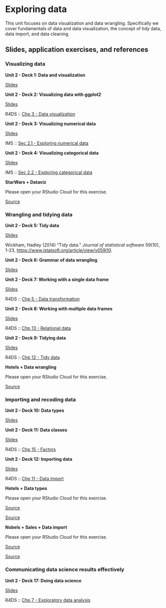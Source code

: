 # Exploring data {#exploring-data}

This unit focuses on data visualization and data wrangling.
Specifically we cover fundamentals of data and data visualization, the concept of tidy data, data import, and data cleaning.

## Slides, application exercises, and references

### Visualizing data

::: {.slide-deck}
**Unit 2 - Deck 1: Data and visualization**

::: {.slides}
[Slides](https://lukas-jue.github.io/intro-tidyverse/slides/u2-d01-data-viz/u2-d01-data-viz.html#1)
:::
:::

::: {.slide-deck}
**Unit 2 - Deck 2: Visualizing data with ggplot2**

::: {.slides}
[Slides](https://lukas-jue.github.io/intro-tidyverse/slides/u2-d02-ggplot2/u2-d02-ggplot2.html#1)
:::

::: {.reading}
R4DS :: [Chp 3 - Data visualization](https://r4ds.had.co.nz/data-visualisation.html)
:::
:::

::: {.slide-deck}
**Unit 2 - Deck 3: Visualizing numerical data**

::: {.slides}
[Slides](https://lukas-jue.github.io/intro-tidyverse/course-materials/slides/u2-d03-viz-num/u2-d03-viz-num.html#1)
:::

::: {.reading}
IMS :: [Sec 2.1 - Exploring numerical data](https://openintro-ims.netlify.app/summarizing-visualizing-data.html#numerical-data)
:::
:::

::: {.slide-deck}
**Unit 2 - Deck 4: Visualizing categorical data**

::: {.slides}
[Slides](https://lukas-jue.github.io/intro-tidyverse/course-materials/slides/u2-d04-viz-cat/u2-d04-viz-cat.html#1)
:::

::: {.reading}
IMS :: [Sec 2.2 - Exploring categorical data](https://openintro-ims.netlify.app/summarizing-visualizing-data.html#categorical-data)
:::
:::

::: {.application-exercise}
**StarWars + Dataviz**

Please open your RStudio Cloud for this exercise.

::: {.source}
[Source](https://github.com/lukas-jue/intro-tidyverse/blob/master/docs/application-exercises/ae-03-starwars-dataviz/starwars.Rmd)
:::
:::

### Wrangling and tidying data

::: {.slide-deck}
**Unit 2 - Deck 5: Tidy data**

::: {.slides}
[Slides](https://lukas-jue.github.io/intro-tidyverse/course-materials/slides/u2-d05-tidy-data/u2-d05-tidy-data.html#1)
:::

::: {.reading}
Wickham, Hadley (2014) "Tidy data." *Journal of statistical software* 59(10), 1-23, <https://www.jstatsoft.org/article/view/v059i10>.
:::
:::

::: {.slide-deck}
**Unit 2 - Deck 6: Grammar of data wrangling**

::: {.slides}
[Slides](https://lukas-jue.github.io/intro-tidyverse/course-materials/slides/u2-d06-grammar-wrangle/u2-d06-grammar-wrangle.html#1)
:::
:::

::: {.slide-deck}
**Unit 2 - Deck 7: Working with a single data frame**

::: {.slides}
[Slides](https://lukas-jue.github.io/intro-tidyverse/course-materials/slides/u2-d07-single-df/u2-d07-single-df.html#1)
:::

::: {.reading}
R4DS :: [Chp 5 - Data transformation](https://r4ds.had.co.nz/transform.html)
:::
:::

::: {.slide-deck}
**Unit 2 - Deck 8: Working with multiple data frames**

::: {.slides}
[Slides](https://lukas-jue.github.io/intro-tidyverse/course-materials/slides/u2-d08-multi-df/u2-d08-multi-df.html#1)
:::

::: {.reading}
R4DS :: [Chp 13 - Relational data](https://r4ds.had.co.nz/relational-data.html)
:::
:::

::: {.slide-deck}
**Unit 2 - Deck 9: Tidying data**

::: {.slides}
[Slides](https://lukas-jue.github.io/intro-tidyverse/course-materials/slides/u2-d09-tidying/u2-d09-tidying.html#1)
:::

::: {.reading}
R4DS :: [Chp 12 - Tidy data](https://r4ds.had.co.nz/tidy-data.html)
:::
:::

::: {.application-exercise}
**Hotels + Data wrangling**

Please open your RStudio Cloud for this exercise.

::: {.source}
[Source](https://github.com/lukas-jue/intro-tidyverse/blob/master/docs/application-exercises/ae-04-hotels-datawrangling/hotels-datawrangling.Rmd)
:::
:::

### Importing and recoding data

::: {.slide-deck}
**Unit 2 - Deck 10: Data types**

::: {.slides}
[Slides](https://lukas-jue.github.io/intro-tidyverse/course-materials/slides/u2-d10-data-types/u2-d10-data-types.html#1)
:::
:::

::: {.slide-deck}
**Unit 2 - Deck 11: Data classes**

::: {.slides}
[Slides](https://lukas-jue.github.io/intro-tidyverse/course-materials/slides/u2-d11-data-classes/u2-d11-data-classes.html#1)
:::

::: {.reading}
R4DS :: [Chp 15 - Factors](https://r4ds.had.co.nz/factors.html)
:::
:::

::: {.slide-deck}
**Unit 2 - Deck 12: Importing data**

::: {.slides}
[Slides](https://lukas-jue.github.io/intro-tidyverse/course-materials/slides/u2-d12-data-import/u2-d12-data-import.html#1)
:::

::: {.reading}
R4DS :: [Chp 11 - Data import](https://r4ds.had.co.nz/data-import.html)
:::
:::

::: {.application-exercise}
**Hotels + Data types**

Please open your RStudio Cloud for this exercise.

::: {.source}
[Source](https://github.com/lukas-jue/intro-tidyverse/blob/master/docs/application-exercises/ae-05-hotels-datatypes/hotels-forcats.Rmd)
:::

::: {.source}
[Source](https://github.com/lukas-jue/intro-tidyverse/blob/master/docs/application-exercises/ae-05-hotels-datatypes/type-coercion.Rmd)
:::
:::

::: {.application-exercise}
**Nobels + Sales + Data import**

Please open your RStudio Cloud for this exercise.

::: {.source}
[Source](https://github.com/lukas-jue/intro-tidyverse/blob/master/docs/application-exercises/ae-06-nobels-sales-dataimport/nobels-csv.Rmd)
:::

::: {.source}
[Source](https://github.com/lukas-jue/intro-tidyverse/blob/master/docs/application-exercises/ae-06-nobels-sales-dataimport/sales-excel.Rmd)
:::
:::

### Communicating data science results effectively

::: {.slide-deck}
**Unit 2 - Deck 17: Doing data science**

::: {.slides}
[Slides](https://lukas-jue.github.io/intro-tidyverse/course-materials/slides/u2-d17-doing-data-science/u2-d17-doing-data-science.html#1)
:::

::: {.reading}
R4DS :: [Chp 7 - Exploratory data analysis](https://r4ds.had.co.nz/exploratory-data-analysis.html)
:::
:::

<!-- ## Labs -->

<!-- ::: {.lab} -->

<!-- **Lab 1: Hello R** -->

<!-- Introduction to R, R Markdown, Git, and GitHub -->

<!-- ::: {.instructions} -->

<!-- [Instructions](https://rstudio-education.github.io/datascience-box/course-materials/lab-instructions/lab-01/lab-01-hello-r.html) -->

<!-- ::: -->

<!-- ::: {.source} -->

<!-- [Source](https://github.com/rstudio-education/datascience-box/tree/master/course-materials/lab-instructions/lab-01) -->

<!-- ::: -->

<!-- ::: {.starter} -->

<!-- [Starter](https://github.com/rstudio-education/datascience-box/tree/master/course-materials/starters/lab/lab-01-hello-r) -->

<!-- ::: -->

<!-- ::: -->

<!-- ::: {.lab} -->

<!-- **Lab 2: Plastic waste** -->

<!-- Introduction to working with data in R with the tidyverse -->

<!-- ::: {.instructions} -->

<!-- [Instructions](https://rstudio-education.github.io/datascience-box/course-materials/lab-instructions/lab-02/lab-02-plastic-waste.html) -->

<!-- ::: -->

<!-- ::: {.source} -->

<!-- [Source](https://github.com/rstudio-education/datascience-box/tree/master/course-materials/lab-instructions/lab-02) -->

<!-- ::: -->

<!-- ::: {.starter} -->

<!-- [Starter](https://github.com/rstudio-education/datascience-box/tree/master/course-materials/starters/lab/lab-02-plastic-waste) -->

<!-- ::: -->

<!-- ::: -->

<!-- ::: {.lab} -->

<!-- **Lab 3: Nobel laureates** -->

<!-- Data wrangling and tidying -->

<!-- ::: {.instructions} -->

<!-- [Instructions](https://rstudio-education.github.io/datascience-box/course-materials/lab-instructions/lab-03/lab-03-nobel-laureates.html) -->

<!-- ::: -->

<!-- ::: {.source} -->

<!-- [Source](https://github.com/rstudio-education/datascience-box/tree/master/course-materials/lab-instructions/lab-03) -->

<!-- ::: -->

<!-- ::: {.starter} -->

<!-- [Starter](https://github.com/rstudio-education/datascience-box/tree/master/course-materials/starters/lab/lab-03-nobel-laureates) -->

<!-- ::: -->

<!-- ::: -->

<!-- ::: {.lab} -->

<!-- **Lab 4: La Quinta is Spanish for 'next to Denny's', Pt. 1** -->

<!-- Visualizing spatial data -->

<!-- ::: {.instructions} -->

<!-- [Instructions](https://rstudio-education.github.io/datascience-box/course-materials/lab-instructions/lab-04/lab-04-viz-sp-data.html) -->

<!-- ::: -->

<!-- ::: {.source} -->

<!-- [Source](https://github.com/rstudio-education/datascience-box/tree/master/course-materials/lab-instructions/lab-04) -->

<!-- ::: -->

<!-- ::: {.starter} -->

<!-- [Starter](https://github.com/rstudio-education/datascience-box/tree/master/course-materials/starters/lab/lab-04-viz-sp-data) -->

<!-- ::: -->

<!-- ::: -->

<!-- ::: {.lab} -->

<!-- **Lab 5: La Quinta is Spanish for 'next to Denny's', Pt. 2** -->

<!-- Wrangling spatial data -->

<!-- ::: {.instructions} -->

<!-- [Instructions](https://rstudio-education.github.io/datascience-box/course-materials/lab-instructions/lab-05/lab-05-wrangle-sp-data.html) -->

<!-- ::: -->

<!-- ::: {.source} -->

<!-- [Source](https://github.com/rstudio-education/datascience-box/tree/master/course-materials/lab-instructions/lab-05) -->

<!-- ::: -->

<!-- ::: {.starter} -->

<!-- [Starter](https://github.com/rstudio-education/datascience-box/tree/master/course-materials/starters/lab/lab-05-wrangle-sp-data) -->

<!-- ::: -->

<!-- ::: -->

<!-- ::: {.lab} -->

<!-- **Lab 6: Sad plots** -->

<!-- Critiquing and improving data visualisations -->

<!-- ::: {.instructions} -->

<!-- [Instructions](https://rstudio-education.github.io/datascience-box/course-materials/lab-instructions/lab-06/lab-06-sad-plots.html) -->

<!-- ::: -->

<!-- ::: {.source} -->

<!-- [Source](https://github.com/rstudio-education/datascience-box/tree/master/course-materials/lab-instructions/lab-06) -->

<!-- ::: -->

<!-- ::: {.starter} -->

<!-- [Starter](https://github.com/rstudio-education/datascience-box/tree/master/course-materials/starters/lab/lab-06-sad-plots) -->

<!-- ::: -->

<!-- ::: -->

<!-- ::: {.lab} -->

<!-- **Lab 7: Simpson's paradox** -->

<!-- Data visualisation, confounding, multivariable relationships -->

<!-- ::: {.instructions} -->

<!-- [Instructions](https://rstudio-education.github.io/datascience-box/course-materials/lab-instructions/lab-07/lab-07-simpsons-paradox.html) -->

<!-- ::: -->

<!-- ::: {.source} -->

<!-- [Source](https://github.com/rstudio-education/datascience-box/tree/master/course-materials/lab-instructions/lab-07) -->

<!-- ::: -->

<!-- ::: {.starter} -->

<!-- [Starter](https://github.com/rstudio-education/datascience-box/tree/master/course-materials/starters/lab/lab-07-simpsons-paradox) -->

<!-- ::: -->

<!-- ::: -->

<!-- ::: {.lab} -->

<!-- **Lab 8: University of Edinburgh Art Collection** -->

<!-- Web scraping, function, iteration -->

<!-- ::: {.instructions} -->

<!-- [Instructions](https://rstudio-education.github.io/datascience-box/course-materials/lab-instructions/lab-08/lab-08-uoe-art.html) -->

<!-- ::: -->

<!-- ::: {.source} -->

<!-- [Source](https://github.com/rstudio-education/datascience-box/tree/master/course-materials/lab-instructions/lab-08) -->

<!-- ::: -->

<!-- ::: {.starter} -->

<!-- [Starter](https://github.com/rstudio-education/datascience-box/tree/master/course-materials/starters/lab/lab-08-uoe-art) -->

<!-- ::: -->

<!-- ::: -->

<!-- ## Homework assignments -->

<!-- ::: {.homework} -->

<!-- **HW 1: Pet names** -->

<!-- Introduction to working with data in R with the tidyverse -->

<!-- ::: {.instructions} -->

<!-- [Instructions](https://rstudio-education.github.io/datascience-box/course-materials/hw-instructions/hw-01/hw-01-pet-names.html) -->

<!-- ::: -->

<!-- ::: {.source} -->

<!-- [Source](https://github.com/rstudio-education/datascience-box/tree/master/course-materials/hw-instructions/hw-01) -->

<!-- ::: -->

<!-- ::: {.starter} -->

<!-- [Starter](https://github.com/rstudio-education/datascience-box/tree/master/course-materials/starters/hw/hw-01-pet-names) -->

<!-- ::: -->

<!-- ::: -->

<!-- ::: {.homework} -->

<!-- **HW 2: Edinburgh Airbnb rentals** -->

<!-- Data visualisation with the tidyverse -->

<!-- ::: {.instructions} -->

<!-- [Instructions](https://rstudio-education.github.io/datascience-box/course-materials/hw-instructions/hw-02/hw-02-airbnb-edi.html) -->

<!-- ::: -->

<!-- ::: {.source} -->

<!-- [Source](https://github.com/rstudio-education/datascience-box/tree/master/course-materials/hw-instructions/hw-02) -->

<!-- ::: -->

<!-- ::: {.starter} -->

<!-- [Starter](https://github.com/rstudio-education/datascience-box/tree/master/course-materials/starters/hw/hw-02-airbnb-edi) -->

<!-- ::: -->

<!-- ::: -->

<!-- ::: {.homework} -->

<!-- **HW 3: Road traffic accidents** -->

<!-- Data wrangling, tidying, and visualization -->

<!-- ::: {.instructions} -->

<!-- [Instructions](https://rstudio-education.github.io/datascience-box/course-materials/hw-instructions/hw-03/hw-03-accidents.html) -->

<!-- ::: -->

<!-- ::: {.source} -->

<!-- [Source](https://github.com/rstudio-education/datascience-box/tree/master/course-materials/hw-instructions/hw-03) -->

<!-- ::: -->

<!-- ::: {.starter} -->

<!-- [Starter](https://github.com/rstudio-education/datascience-box/tree/master/course-materials/starters/hw/hw-03-accidents) -->

<!-- ::: -->

<!-- ::: -->

<!-- ::: {.homework} -->

<!-- **HW 4: What should I major in?** -->

<!-- More data wrangling, summarizing, and visualization -->

<!-- ::: {.instructions} -->

<!-- [Instructions](https://rstudio-education.github.io/datascience-box/course-materials/hw-instructions/hw-04/hw-04-college-majors.html) -->

<!-- ::: -->

<!-- ::: {.source} -->

<!-- [Source](https://github.com/rstudio-education/datascience-box/tree/master/course-materials/hw-instructions/hw-04) -->

<!-- ::: -->

<!-- ::: {.starter} -->

<!-- [Starter](https://github.com/rstudio-education/datascience-box/tree/master/course-materials/starters/hw/hw-04-college-majors) -->

<!-- ::: -->

<!-- ::: -->

<!-- ::: {.homework} -->

<!-- **HW 5: Legos** -->

<!-- More data wrangling, summarizing, and visualization -->

<!-- ::: {.instructions} -->

<!-- [Instructions](https://rstudio-education.github.io/datascience-box/course-materials/hw-instructions/hw-05/hw-05-legos.html) -->

<!-- ::: -->

<!-- ::: {.source} -->

<!-- [Source](https://github.com/rstudio-education/datascience-box/tree/master/course-materials/hw-instructions/hw-05) -->

<!-- ::: -->

<!-- ::: {.starter} -->

<!-- [Starter](https://github.com/rstudio-education/datascience-box/tree/master/course-materials/starters/hw/hw-05-legos) -->

<!-- ::: -->

<!-- ::: -->

<!-- ::: {.homework} -->

<!-- **HW 6: Money in politics** -->

<!-- Web scraping, functions, and iteration -->

<!-- ::: {.instructions} -->

<!-- [Instructions](https://rstudio-education.github.io/datascience-box/course-materials/hw-instructions/hw-06/hw-06-money-in-politics.html) -->

<!-- ::: -->

<!-- ::: {.source} -->

<!-- [Source](https://github.com/rstudio-education/datascience-box/tree/master/course-materials/hw-instructions/hw-06) -->

<!-- ::: -->

<!-- ::: {.starter} -->

<!-- [Starter](https://github.com/rstudio-education/datascience-box/tree/master/course-materials/starters/hw/hw-06-money-in-politics) -->

<!-- ::: -->

<!-- ::: -->
